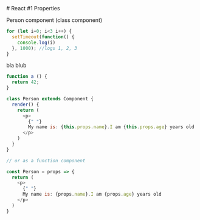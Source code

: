 

<Layout>
# React #1 Properties

Person component (class component)

```javascript
for (let i=0; i<3 i++) {
  setTimeout(function() {
    console.log(i)
  }, 1000); //logs 1, 2, 3
}
```

bla blub


```js
function a () {
  return 42;
}

class Person extends Component {
  render() {
    return (
      <p>
        {" "}
        My name is: {this.props.name}.I am {this.props.age} years old
      </p>
    )
  }
}

// or as a function component

const Person = props => {
  return (
    <p>
      {" "}
      My name is: {props.name}.I am {props.age} years old
    </p>
  )
}
```

</Layout>


